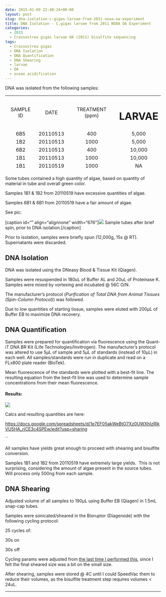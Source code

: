 ```yaml
---
date: 2015-01-09 22:40:24+00:00
layout: post
slug: dna-isolation-c-gigas-larvae-from-2011-noaa-oa-experiment
title: DNA Isolation - C.gigas larvae from 2011 NOAA OA Experiment
categories:
  - 2015
  - Crassostrea gigas larvae OA (2011) bisulfite sequencing
tags:
  - Crassostrea gigas
  - DNA Isolation
  - DNA Quantification
  - DNA Shearing
  - larvae
  - OA
  - ocean acidification
---
```


DNA was isolated from the following samples:
<table width="263" style="height: 244px;" >
<tbody >
<tr >

<td style="text-align: center;" >SAMPLE ID
</td>

<td style="text-align: center;" >DATE
</td>

<td style="text-align: center;" >TREATMENT (ppm)
</td>

<td style="text-align: center;" ># LARVAE
</td>
</tr>
<tr >

<td style="text-align: center;" >6B5
</td>

<td style="text-align: center;" >20110513
</td>

<td style="text-align: center;" >400
</td>

<td style="text-align: center;" >5,000
</td>
</tr>
<tr >

<td style="text-align: center;" >1B2
</td>

<td style="text-align: center;" >20110513
</td>

<td style="text-align: center;" >1000
</td>

<td style="text-align: center;" >5,000
</td>
</tr>
<tr >

<td style="text-align: center;" >6B2
</td>

<td style="text-align: center;" >20110513
</td>

<td style="text-align: center;" >400
</td>

<td style="text-align: center;" >10,000
</td>
</tr>
<tr >

<td style="text-align: center;" >1B1
</td>

<td style="text-align: center;" >20110513
</td>

<td style="text-align: center;" >1000
</td>

<td style="text-align: center;" >10,000
</td>
</tr>
<tr >

<td style="text-align: center;" >1B1
</td>

<td style="text-align: center;" >20110519
</td>

<td style="text-align: center;" >1000
</td>

<td style="text-align: center;" >NA
</td>
</tr>
<tr >

<td style="text-align: center;" >1B2
</td>

<td style="text-align: center;" >20110519
</td>

<td style="text-align: center;" >1000
</td>

<td style="text-align: center;" >NA
</td>
</tr>
<tr >

<td style="text-align: center;" >6B2
</td>

<td style="text-align: center;" >20110519
</td>

<td style="text-align: center;" >400
</td>

<td style="text-align: center;" >NA
</td>
</tr>
<tr >

<td style="text-align: center;" >6B1
</td>

<td style="text-align: center;" >20110519
</td>

<td style="text-align: center;" >400
</td>

<td style="text-align: center;" >NA
</td>
</tr>
</tbody>
</table>


Some tubes contained a high quantity of algae, based on quantity of material in tube and overall green color.

Samples 1B1 & 1B2 from 20110519 have excessive quantities of algae.

Samples 6B1 & 6B1 from 20110519 have a fair amount of algae.

See pic:



[caption id="" align="alignnone" width="676"]![](https://eagle.fish.washington.edu/Arabidopsis/20150109%20-%20Gigas_Larvae_OA_tubes.JPG) Sample tubes after brief spin, prior to DNA isolation.[/caption]

Prior to isolation, samples were briefly spun (12,000g, 15s @ RT). Supernatants were discarded.






## DNA Isolation


DNA was isolated using the DNeasy Blood & Tissue Kit (Qiagen).

Samples were resuspended in 180uL of Buffer AL and 20uL of Proteinase K. Samples were mixed by vortexing and incubated @ 56C O/N.

The manufacturer's protocol (_Purification of Total DNA from Animal Tissues (Spin-Column Protocol)_) was followed.

Due to low quantities of starting tissue, samples were eluted with 200μL of Buffer EB to maximize DNA recovery.




## DNA Quantification


Samples were prepared for quantification via fluorescence using the Quant-iT DNA BR Kit (Life Technologies/Invitrogen). The manufacturer's protocol was altered to use 5μL of sample and 5μL of standards (instead of 10μL) in each well. All samples/standards were run in duplicate and read on a FLx800 plate reader (BioTek).

Mean fluorescence of the standards were plotted with a best-fit line. The resulting equation from the best-fit line was used to determine sample concentrations from their mean fluorescence.




#### Results:


![](https://eagle.fish.washington.edu/Arabidopsis/20150109%20-%20CgigasOAquantsEquation.jpg)

Calcs and resulting quantities are here:

[https://docs.google.com/spreadsheets/d/1e7EF05akWeBtO7Xz0UWXhIzRlkVU5HA_rjCE3c4SPEw/edit?usp=sharing](https://docs.google.com/spreadsheets/d/1e7EF05akWeBtO7Xz0UWXhIzRlkVU5HA_rjCE3c4SPEw/edit?usp=sharing)

``



All samples have yields great enough to proceed with shearing and bisulfite conversion.

Samples 1B1 and 1B2 from 20110519 have extremely large yields.  This is not surprising, considering the amount of algae present in the source tubes.  Will process only 500ng from each sample.






## DNA Shearing


Adjusted volume of all samples to 190μL using Buffer EB (Qiagen) in 1.5mL snap-cap tubes.

Samples were sonicated/sheared in the Bioruptor (Diagenode) with the following cycling protocol:

25 cycles of:

30s on

30s off

Cycling params were adjusted from [the last time I performed this](https://genefish.wikispaces.com/Sam%27s+Working+Notebook+August+-+December+2014#sjw20141126), since I felt the final sheared size was a bit on the small size.

After shearing, samples were stored @ 4C until I could SpeedVac them to reduce their volumes, as the bisulfite treatment step requires volumes < 24uL.



* * *




